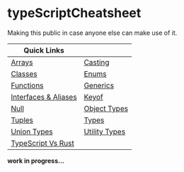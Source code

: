 # typeScriptCheatsheet

Making this public in case anyone else can make use of it.

| Quick Links                                   |                                 |
| --------------------------------------------- | ------------------------------- |
| [Arrays](/arrays)                             | [Casting](/casting)             |
| [Classes](/classes)                           | [Enums](/enums)                 |
| [Functions](/functions)                       | [Generics](/generics)           |
| [Interfaces & Aliases](/interfaces_&_aliases) | [Keyof](/keyof)                 |
| [Null](/null)                                 | [Object Types](/object_types)   |
| [Tuples](/tuples)                             | [Types](/types)                 |
| [Union Types](/union_types)                   | [Utility Types](/utility_types) |
| [TypeScript Vs Rust](/TypeScript_VS_Rust/add) |                                 |

**work in progress...**
